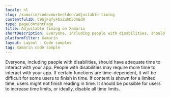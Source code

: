 ```yaml
---
locale: nl
slug: /xamarin/codevoorbeelden/adjustable-timing
contentfulID: C9SjFqfyFbaZuhD5JmEdA
type: pageContentPage
title: Adjustable timing on Xamarin
shortDescription: Everyone, including people with disabilities, should have adequate time to interact with your app.
platformFilter: Xamarin
layout: Layout - Code samples
tag: Xamarin code sample
---
```


Everyone, including people with disabilities, should have adequate time to interact with your app. People with disabilities may require more time to interact with your app. If certain functions are time-dependent, it will be difficult for some users to finish in time. If content is shown for a limited time, users might not finish reading in time. It should be possible for users to increase time limits, or ideally, disable all time limits.

<CodeSample id="screen-timing" locale="nl" platform="xamarin"/>